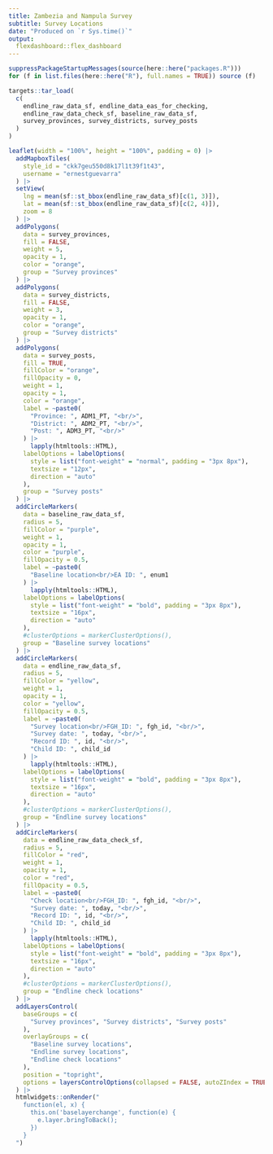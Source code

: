 ```yaml
---
title: Zambezia and Nampula Survey
subtitle: Survey Locations
date: "Produced on `r Sys.time()`"
output:
  flexdashboard::flex_dashboard
---
```


```r
suppressPackageStartupMessages(source(here::here("packages.R")))
for (f in list.files(here::here("R"), full.names = TRUE)) source (f)

targets::tar_load(
  c(
    endline_raw_data_sf, endline_data_eas_for_checking, 
    endline_raw_data_check_sf, baseline_raw_data_sf,
    survey_provinces, survey_districts, survey_posts
  )
)
```

```r
leaflet(width = "100%", height = "100%", padding = 0) |>
  addMapboxTiles(
    style_id = "ckk7geu550d8k17l1t39f1t43",
    username = "ernestguevarra"
  ) |>
  setView(
    lng = mean(sf::st_bbox(endline_raw_data_sf)[c(1, 3)]), 
    lat = mean(sf::st_bbox(endline_raw_data_sf)[c(2, 4)]),
    zoom = 8
  ) |>
  addPolygons(
    data = survey_provinces,
    fill = FALSE,
    weight = 5,
    opacity = 1,
    color = "orange",
    group = "Survey provinces"
  ) |>
  addPolygons(
    data = survey_districts,
    fill = FALSE,
    weight = 3,
    opacity = 1,
    color = "orange",
    group = "Survey districts"
  ) |>
  addPolygons(
    data = survey_posts,
    fill = TRUE,
    fillColor = "orange",
    fillOpacity = 0,
    weight = 1,
    opacity = 1,
    color = "orange",
    label = ~paste0(
      "Province: ", ADM1_PT, "<br/>", 
      "District: ", ADM2_PT, "<br/>",
      "Post: ", ADM3_PT, "<br/>"
    ) |>
      lapply(htmltools::HTML),
    labelOptions = labelOptions(
      style = list("font-weight" = "normal", padding = "3px 8px"),
      textsize = "12px",
      direction = "auto"
    ),
    group = "Survey posts"
  ) |>
  addCircleMarkers(
    data = baseline_raw_data_sf,
    radius = 5,
    fillColor = "purple",
    weight = 1,
    opacity = 1,
    color = "purple",
    fillOpacity = 0.5,
    label = ~paste0(
      "Baseline location<br/>EA ID: ", enum1
    ) |>
      lapply(htmltools::HTML),
    labelOptions = labelOptions(
      style = list("font-weight" = "bold", padding = "3px 8px"),
      textsize = "16px",
      direction = "auto"
    ),
    #clusterOptions = markerClusterOptions(),
    group = "Baseline survey locations"
  ) |>
  addCircleMarkers(
    data = endline_raw_data_sf,
    radius = 5,
    fillColor = "yellow",
    weight = 1,
    opacity = 1,
    color = "yellow",
    fillOpacity = 0.5,
    label = ~paste0(
      "Survey location<br/>FGH_ID: ", fgh_id, "<br/>",
      "Survey date: ", today, "<br/>",
      "Record ID: ", id, "<br/>",
      "Child ID: ", child_id
    ) |>
      lapply(htmltools::HTML),
    labelOptions = labelOptions(
      style = list("font-weight" = "bold", padding = "3px 8px"),
      textsize = "16px",
      direction = "auto"
    ),
    #clusterOptions = markerClusterOptions(),
    group = "Endline survey locations"
  ) |>
  addCircleMarkers(
    data = endline_raw_data_check_sf,
    radius = 5,
    fillColor = "red",
    weight = 1,
    opacity = 1,
    color = "red",
    fillOpacity = 0.5,
    label = ~paste0(
      "Check location<br/>FGH_ID: ", fgh_id, "<br/>",
      "Survey date: ", today, "<br/>",
      "Record ID: ", id, "<br/>",
      "Child ID: ", child_id
    ) |>
      lapply(htmltools::HTML),
    labelOptions = labelOptions(
      style = list("font-weight" = "bold", padding = "3px 8px"),
      textsize = "16px",
      direction = "auto"
    ),
    #clusterOptions = markerClusterOptions(),
    group = "Endline check locations"
  ) |>
  addLayersControl(
    baseGroups = c(
      "Survey provinces", "Survey districts", "Survey posts"
    ),
    overlayGroups = c(
      "Baseline survey locations",
      "Endline survey locations", 
      "Endline check locations"
    ),
    position = "topright",
    options = layersControlOptions(collapsed = FALSE, autoZIndex = TRUE)
  ) |>
  htmlwidgets::onRender("
    function(el, x) {
      this.on('baselayerchange', function(e) {
        e.layer.bringToBack();
      })
    }
  ")
```
